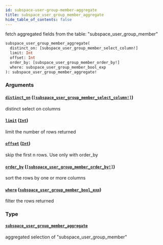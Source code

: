 ```yaml
---
id: subspace-user-group-member-aggregate
title: subspace_user_group_member_aggregate
hide_table_of_contents: false
---
```


fetch aggregated fields from the table: "subspace_user_group_member"

```graphql
subspace_user_group_member_aggregate(
  distinct_on: [subspace_user_group_member_select_column!]
  limit: Int
  offset: Int
  order_by: [subspace_user_group_member_order_by!]
  where: subspace_user_group_member_bool_exp
): subspace_user_group_member_aggregate!
```

### Arguments

#### [`distinct_on`](#) ([`[subspace_user_group_member_select_column!]`](/07-graphql/enums/subspace-user-group-member-select-column))

distinct select on columns

#### [`limit`](#) ([`Int`](/07-graphql/scalars/int))

limit the number of rows returned

#### [`offset`](#) ([`Int`](/07-graphql/scalars/int))

skip the first n rows. Use only with order_by

#### [`order_by`](#) ([`[subspace_user_group_member_order_by!]`](/07-graphql/inputs/subspace-user-group-member-order-by))

sort the rows by one or more columns

#### [`where`](#) ([`subspace_user_group_member_bool_exp`](/07-graphql/inputs/subspace-user-group-member-bool-exp))

filter the rows returned

### Type

#### [`subspace_user_group_member_aggregate`](/07-graphql/objects/subspace-user-group-member-aggregate)

aggregated selection of "subspace_user_group_member"
